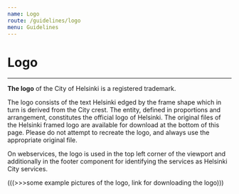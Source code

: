 ```yaml
---
name: Logo
route: /guidelines/logo
menu: Guidelines
---
```


# Logo

---

**The logo** of the City of Helsinki is a registered trademark.  

The logo consists of the text Helsinki edged by the frame shape which in turn is derived from the City crest. The entity, defined in proportions and arrangement, constitutes the official logo of Helsinki. The original files of the Helsinki framed logo are available for download at the bottom of this page. Please do not attempt to recreate the logo, and always use the appropriate original file.  

On webservices, the logo is used in the top left corner of the viewport and additionally in the footer component for identifying the services as Helsinki City services.    

(((>>>some example pictures of the logo, link for downloading the logo)))
